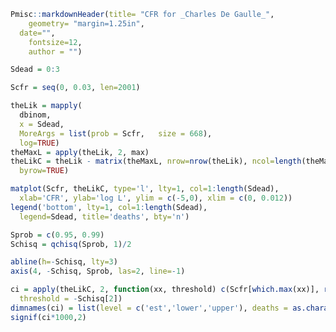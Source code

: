 
```r
Pmisc::markdownHeader(title= "CFR for _Charles De Gaulle_",
	geometry= "margin=1.25in",
  date="",
	fontsize=12,
	author = "")
```


```r

Sdead = 0:3

Scfr = seq(0, 0.03, len=2001)

theLik = mapply(
  dbinom,
  x = Sdead,
  MoreArgs = list(prob = Scfr,   size = 668),
  log=TRUE)
theMaxL = apply(theLik, 2, max)
theLikC = theLik - matrix(theMaxL, nrow=nrow(theLik), ncol=length(theMaxL),
  byrow=TRUE)

matplot(Scfr, theLikC, type='l', lty=1, col=1:length(Sdead),
  xlab='CFR', ylab='log L', ylim = c(-5,0), xlim = c(0, 0.012))
legend('bottom', lty=1, col=1:length(Sdead), 
  legend=Sdead, title='deaths', bty='n')

Sprob = c(0.95, 0.99)
Schisq = qchisq(Sprob, 1)/2

abline(h=-Schisq, lty=3)
axis(4, -Schisq, Sprob, las=2, line=-1)

ci = apply(theLikC, 2, function(xx, threshold) c(Scfr[which.max(xx)], range(Scfr[xx > threshold])),
  threshold = -Schisq[2])
dimnames(ci) = list(level = c('est','lower','upper'), deaths = as.character(Sdead)) 
signif(ci*1000,2)


```
